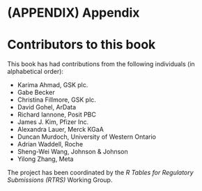 # (APPENDIX) Appendix {-} 

# Contributors to this book {#contributors}

This book has had contributions from the following individuals (in
alphabetical order):

- Karima Ahmad, GSK plc.
- Gabe Becker
- Christina Fillmore, GSK plc.
- David Gohel, ArData
- Richard Iannone, Posit PBC
- James J. Kim, Pfizer Inc.
- Alexandra Lauer, Merck KGaA
- Duncan Murdoch, University of Western Ontario
- Adrian Waddell, Roche
- Sheng-Wei Wang, Johnson & Johnson
- Yilong Zhang, Meta

The project has been coordinated by the *R Tables for Regulatory
Submissions (RTRS)* Working Group.
